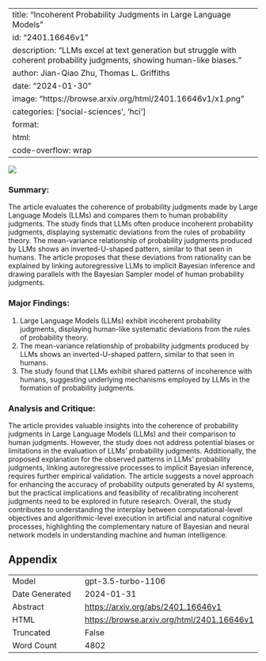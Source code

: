 
---
title: "Incoherent Probability Judgments in Large Language Models"
id: "2401.16646v1"
description: "LLMs excel at text generation but struggle with coherent probability judgments, showing human-like biases."
author: Jian-Qiao Zhu, Thomas L. Griffiths
date: "2024-01-30"
image: "https://browse.arxiv.org/html/2401.16646v1/x1.png"
categories: ['social-sciences', 'hci']
format:
  html:
    code-overflow: wrap
---

![](https://browse.arxiv.org/html/2401.16646v1/x1.png)

### **Summary:**
The article evaluates the coherence of probability judgments made by Large Language Models (LLMs) and compares them to human probability judgments. The study finds that LLMs often produce incoherent probability judgments, displaying systematic deviations from the rules of probability theory. The mean-variance relationship of probability judgments produced by LLMs shows an inverted-U-shaped pattern, similar to that seen in humans. The article proposes that these deviations from rationality can be explained by linking autoregressive LLMs to implicit Bayesian inference and drawing parallels with the Bayesian Sampler model of human probability judgments.

### Major Findings:
1. Large Language Models (LLMs) exhibit incoherent probability judgments, displaying human-like systematic deviations from the rules of probability theory.
2. The mean-variance relationship of probability judgments produced by LLMs shows an inverted-U-shaped pattern, similar to that seen in humans.
3. The study found that LLMs exhibit shared patterns of incoherence with humans, suggesting underlying mechanisms employed by LLMs in the formation of probability judgments.

### Analysis and Critique:
The article provides valuable insights into the coherence of probability judgments in Large Language Models (LLMs) and their comparison to human judgments. However, the study does not address potential biases or limitations in the evaluation of LLMs' probability judgments. Additionally, the proposed explanation for the observed patterns in LLMs' probability judgments, linking autoregressive processes to implicit Bayesian inference, requires further empirical validation. The article suggests a novel approach for enhancing the accuracy of probability outputs generated by AI systems, but the practical implications and feasibility of recalibrating incoherent judgments need to be explored in future research. Overall, the study contributes to understanding the interplay between computational-level objectives and algorithmic-level execution in artificial and natural cognitive processes, highlighting the complementary nature of Bayesian and neural network models in understanding machine and human intelligence.

## Appendix

|          |          |
|----------|----------|
| Model     | gpt-3.5-turbo-1106       |
| Date Generated     | 2024-01-31       |
| Abstract | [https://arxiv.org/abs/2401.16646v1](https://arxiv.org/abs/2401.16646v1)        |
| HTML     | [https://browse.arxiv.org/html/2401.16646v1](https://browse.arxiv.org/html/2401.16646v1)       |
| Truncated       | False       |
| Word Count       | 4802       |